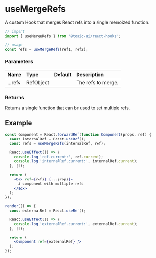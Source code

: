 # useMergeRefs

A custom Hook that merges React refs into a single memoized function.

```js
// import
import { useMergeRefs } from '@tonic-ui/react-hooks';

// usage
const refs = useMergeRefs(ref1, ref2);
```

### Parameters

| Name | Type | Default | Description |
| :--- | :--- | :------ | :---------- |
| ...refs | RefObject | | The refs to merge. |

### Returns

Returns a single function that can be used to set multiple refs.

## Example

```jsx noInline
const Component = React.forwardRef(function Component(props, ref) {
  const internalRef = React.useRef();
  const refs = useMergeRefs(internalRef, ref);

  React.useEffect(() => {
    console.log('ref.current:', ref.current);
    console.log('internalRef.current:', internalRef.current);
  }, []);

  return (
    <Box ref={refs} {...props}>
      A component with multiple refs
    </Box>
  );
});

render(() => {
  const externalRef = React.useRef();

  React.useEffect(() => {
    console.log('externalRef.current:', externalRef.current);
  }, []);

  return (
    <Component ref={externalRef} />
  );
});
```
